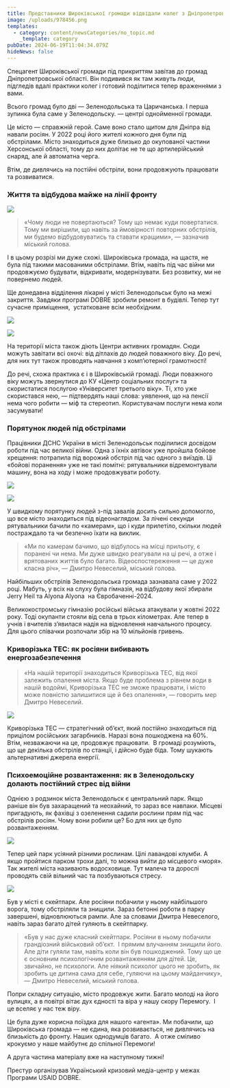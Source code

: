 ```yaml
---
title: Представники Широківської громади відвідали колег з Дніпропетровської області
image: /uploads/978456.png
templates:
  - category: content/newsCategories/no_topic.md
    _template: category
pubDate: 2024-06-19T11:04:34.079Z
hideNews: false
---
```


Спецагент Широківської громади під прикриттям завітав до громад Дніпропетровської області. Він подивився як там живуть люди, підгледів вдалі практики колег і готовий поділитися тепер враженнями з вами.

Всього громад було дві — Зеленодольська та Царичанська. І перша зупинка була саме у Зеленодольску. — центрі однойменної громади.

Це місто — справжній герой. Саме воно стало щитом для Дніпра від навали росіян. У 2022 році його жителі кожного дня були під обстрілами. Місто знаходиться дуже близько до окупованої частини Херсонської області, тому до них долітає не те що артилерійський снаряд, але й автоматна черга. 

Втім, де дивлячись на постійні обстріли, вони продовжують працювати та розвиватися. 

### Життя та відбудова майже на лінії фронту

![](/uploads/1.1.png)

> «Чому люди не повертаються? Тому що немає куди повертатися. Тому ми вирішили, що навіть за ймовірності повторних обстрілів, ми будемо відбудовуватись та ставати кращими», — зазначив міський голова. 

І в цьому розрізі ми дуже схожі. Широківська громада, на щастя, не була під такими масованими обстрілами. Втім, навіть під час війни ми продовжуємо будувати, відкривати, модернізувати. Без розвитку, ми не повернемо людей. 

Ще донедавна відділення лікарні у місті Зеленодольськ було на межі закриття. Завдяки програмі DOBRE зробили ремонт в будівлі. Тепер тут сучасне приміщення,  устатковане всім необхідним. 

![](/uploads/423.png)

![](/uploads/356.png)

На території міста також діють Центри активних громадян. Сюди можуть завітати всі охочі: від дітлахів до людей поважного віку. До речі, для них тут також проводять навчання з комп’ютерної грамотності! 

До речі, схожа практика є і в Широківській громаді. Люди поважного віку можуть звернутися до КУ «Центр соціальних послуг» та скористатися послугою «Університет третього віку». Ті, хто уже скористався нею, — підтвердять наші слова: уявлення, що на пенсії нема чого робити — міф та стереотип. Користувачам послуги нема коли засумувати! 

### Порятунок людей під обстрілами

Працівники ДСНС України в місті Зеленодольськ поділилися досвідом роботи під час великої війни. Одна з їхніх автівок уже пройшла бойове хрещення: потрапила під ворожий обстріл під час одного з виїздів. Ці «бойові поранення» уже не такі помітні: рятувальники відремонтували машину, вона на ходу і може продовжувати роботу. 

![](/uploads/761.png)

![](/uploads/987.png)

У швидкому порятунку людей з-під завалів досить сильно допомогло, що все місто знаходиться під відеонаглядом. За лічені секунди рятувальники бачили по «камерам», що і куди прилетіло, скільки людей постраждало та чи безпечно їхати на виклик.

> «Ми по камерам бачимо, що відбулось на місці прильоту, є поранені чи нема. Ми дуже швидко реагували на ці речі, а отже і врятованих життів було багато. Відеоспостереження — це дуже класна річ», — Дмитро Невеселий, міський голова. 

Найбільших обстрілів Зеленодольська громада зазнавала саме у 2022 році. Мабуть, у всіх на слуху була гімназія, на відбудову якої збирали Jerry Heil та Alyona Alyona  на Євробаченні-2024. 

Великокостромську гімназію російські війська атакували у жовтні 2022 року. Тоді окупанти стояли від села в трьох кілометрах. Але тепер в учнів і вчителів з’явилася надія на відновлення навчального процесу. Для цього співачки розпочали збір на 10 мільйонів гривень.

### Криворізька ТЕС: як росіяни вибивають енергозабезпечення 

> «На нашій території знаходиться Криворізька ТЕС, від якої залежить опалення міста. Якщо буде проблема з рівнем води в нашій водоймі, Криворізька ТЕС не зможе працювати, і місто може повністю залишитися ще й без опалення», — говорить мер Дмитро Невеселий.

![](/uploads/1224.png)

Криворізька ТЕС — стратегічний об’єкт, який постійно знаходиться під прицілом російських загарбників. Наразі вона пошкоджена на 60%. Втім, незважаючи на це, продовжує працювати.  В громаді розуміють, що ще декілька обстрілів по станції, і дійсно буде біда. Тому шукають альтернативні джерела енергії.   

### Психоемоційне розвантаження: як в Зеленодольску долають постійний стрес від війни

Однією з родзинок міста Зеленодольск є центральний парк. Якщо раніше він був захаращений та неохайний, то зараз все навпаки. Місцеві пригадують, як фахівці з озеленення садили рослини прям під час обстрілів росіян. Чому вони робили це? Бо для них це було розвантаженням. 

![](/uploads/123.png)

Тепер цей парк усіяний різними рослинам. Цілі лавандові клумби. А якщо пройтися парком трохи далі, то можна вийти до місцевого «моря». Так жителі міста називають водосховище. Тут малеча та дорослі проводять свій вільний час та позбуваються стресу. 

![](/uploads/13214.png)

Був у місті є скейтпарк. Але росіяни побачили у ньому найбільшого ворога, тому обстріляли та знищили. Зараз бетонні роботи в парку завершені, відновлюються рампи. Але за словами Дмитра Невеселого, навіть зараз багато дітей гуляють в скейтпарку. 

> «Був у нас дуже класний скейтпарк. Росіяни в ньому побачили грандіозний військовий об’єкт.  І прямим влучанням знищили його. Але діти гуляли там, навіть коли він був пошкоджений. Тому що це є основним психологічним розвантаженням для дітей. Це, звичайно, не психологи. Але ніякий психолог цього не зробить, як зробить це дитина сама для себе, гуляючи на цьому майданчику», — Дмитро Невеселий, міський голова. 

Попри складну ситуацію, місто продовжує жити. Багато молоді на його вулицях, а в повітрі вітає дух єдності та віра у нашу скору Перемогу.  І це вселяє у нас теж віру. 

Це була дуже корисна поїздка для нашого «агента». Ми побачили, що Широківська громада — не єдина, яка розвивається, не дивлячись на близькість до фронту. Наших однодумців багато.  А отже сміливо крокуємо у наше майбутнє до спільної Перемоги!

А друга частина матеріалу вже на наступному тижні! 

Престур організував Український кризовий медіа-центр у межах Програми USAID DOBRE.




